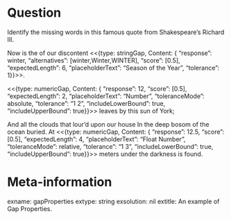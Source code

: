 Question
========
Identify the missing words in this famous quote from Shakespeare's Richard III.

Now is the of our discontent <<{type: stringGap, Content: { "response": winter, "alternatives": [winter,Winter,WINTER], "score": [0.5], "expectedLength": 6, "placeholderText": "Season of the Year", "tolerance": 1}}>>.

<<{type: numericGap, Content: { "response": 12, "score": [0.5], "expectedLength": 2, "placeholderText": "Number", "toleranceMode": absolute, "tolerance": "1 2", "includeLowerBound": true, "includeUpperBound": true}}>> leaves by this sun of York;

And all the clouds that lour'd upon our house
In the deep bosom of the ocean buried.  At
<<{type: numericGap, Content: { "response": 12.5, "score": [0.5], "expectedLength": 4, "placeholderText": "Float Number", "toleranceMode": relative, "tolerance": "1 3", "includeLowerBound": true, "includeUpperBound": true}}>> 
meters under the darkness is found.

Meta-information
================
exname: gapProperties
extype: string
exsolution: nil
extitle: An example of Gap Properties. 
